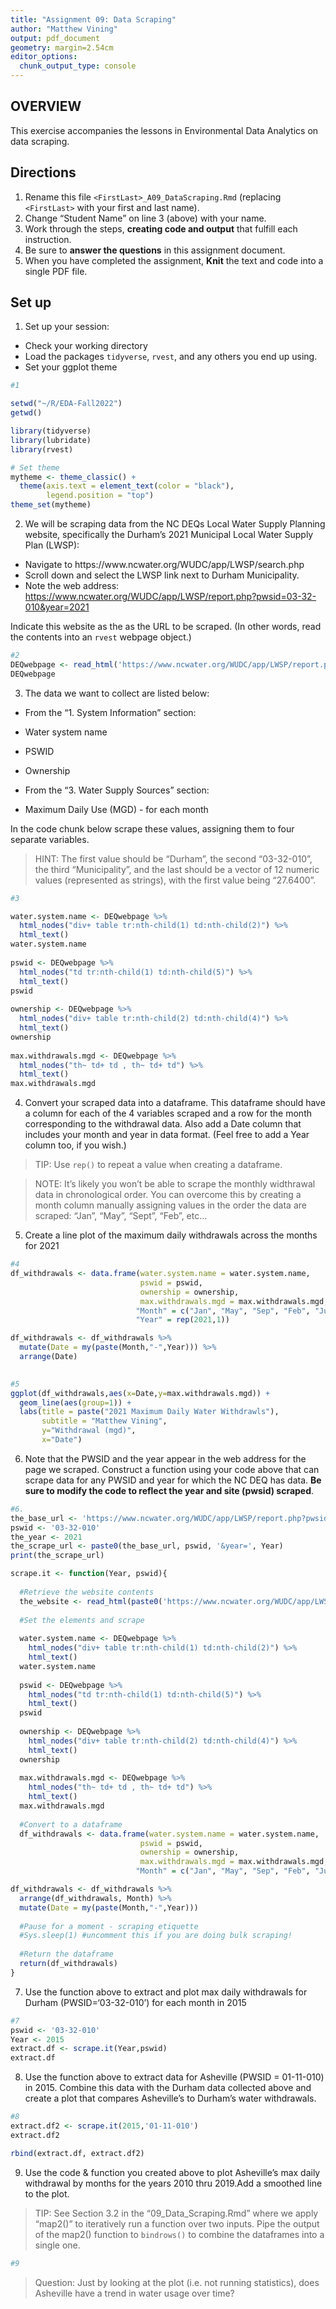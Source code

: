 ```yaml
---
title: "Assignment 09: Data Scraping"
author: "Matthew Vining"
output: pdf_document
geometry: margin=2.54cm
editor_options: 
  chunk_output_type: console
---
```


## OVERVIEW

This exercise accompanies the lessons in Environmental Data Analytics on data scraping. 

## Directions
1. Rename this file `<FirstLast>_A09_DataScraping.Rmd` (replacing `<FirstLast>` with your first and last name).
2. Change "Student Name" on line 3 (above) with your name.
3. Work through the steps, **creating code and output** that fulfill each instruction.
4. Be sure to **answer the questions** in this assignment document.
5. When you have completed the assignment, **Knit** the text and code into a single PDF file.


## Set up 
1. Set up your session:

* Check your working directory
* Load the packages `tidyverse`, `rvest`, and any others you end up using.
* Set your ggplot theme

```r
#1

setwd("~/R/EDA-Fall2022")
getwd()

library(tidyverse)
library(lubridate)
library(rvest)

# Set theme
mytheme <- theme_classic() +
  theme(axis.text = element_text(color = "black"), 
        legend.position = "top")
theme_set(mytheme)

```

2. We will be scraping data from the NC DEQs Local Water Supply Planning website, specifically the Durham's 2021 Municipal Local Water Supply Plan (LWSP): 
 * Navigate to https://www.ncwater.org/WUDC/app/LWSP/search.php
 * Scroll down and select the LWSP link next to Durham Municipality. 
 * Note the web address: <https://www.ncwater.org/WUDC/app/LWSP/report.php?pwsid=03-32-010&year=2021>
 
Indicate this website as the as the URL to be scraped. (In other words, read the contents into an `rvest` webpage object.)

```r
#2
DEQwebpage <- read_html('https://www.ncwater.org/WUDC/app/LWSP/report.php?pwsid=03-32-010&year=2021')
DEQwebpage

```

3. The data we want to collect are listed below:

* From the "1. System Information" section:
 * Water system name
 * PSWID
 * Ownership
 
* From the "3. Water Supply Sources" section:
 * Maximum Daily Use (MGD) - for each month

In the code chunk below scrape these values, assigning them to four separate variables.

>HINT: The first value should be "Durham", the second "03-32-010", the third "Municipality", and the last should be a vector of 12 numeric values (represented as strings), with the first value being "27.6400".

```r
#3

water.system.name <- DEQwebpage %>% 
  html_nodes("div+ table tr:nth-child(1) td:nth-child(2)") %>% 
  html_text()
water.system.name
  
pswid <- DEQwebpage %>%
  html_nodes("td tr:nth-child(1) td:nth-child(5)") %>%
  html_text()
pswid
  
ownership <- DEQwebpage %>%
  html_nodes("div+ table tr:nth-child(2) td:nth-child(4)") %>%
  html_text()
ownership
  
max.withdrawals.mgd <- DEQwebpage %>%
  html_nodes("th~ td+ td , th~ td+ td") %>%
  html_text()
max.withdrawals.mgd

```


4. Convert your scraped data into a dataframe. This dataframe should have a column for each of the 4 variables scraped and a row for the month corresponding to the withdrawal data. Also add a Date column that includes your month and year in data format. (Feel free to add a Year column too, if you wish.)

>TIP: Use `rep()` to repeat a value when creating a dataframe.

>NOTE: It's likely you won't be able to scrape the monthly widthrawal data in chronological order. You can overcome this by creating a month column manually assigning values in the order the data are scraped: "Jan", "May", "Sept", "Feb", etc...

5. Create a line plot of the maximum daily withdrawals across the months for 2021

```r
#4
df_withdrawals <- data.frame(water.system.name = water.system.name,
                             pswid = pswid,
                             ownership = ownership,
                             max.withdrawals.mgd = max.withdrawals.mgd,
                            "Month" = c("Jan", "May", "Sep", "Feb", "Jun", "Oct", "Mar", "Jul", "Nov", "Apr", "Aug", "Dec"),
                            "Year" = rep(2021,1))

df_withdrawals <- df_withdrawals %>% 
  mutate(Date = my(paste(Month,"-",Year))) %>%
  arrange(Date) 
  

#5
ggplot(df_withdrawals,aes(x=Date,y=max.withdrawals.mgd)) + 
  geom_line(aes(group=1)) +
  labs(title = paste("2021 Maximum Daily Water Withdrawls"),
       subtitle = "Matthew Vining",
       y="Withdrawal (mgd)",
       x="Date")


```

6. Note that the PWSID and the year appear in the web address for the page we scraped. Construct a function using your code above that can scrape data for any PWSID and year for which the NC DEQ has data. **Be sure to modify the code to reflect the year and site (pwsid) scraped**.

```r
#6.
the_base_url <- 'https://www.ncwater.org/WUDC/app/LWSP/report.php?pwsid='
pswid <- '03-32-010'
the_year <- 2021
the_scrape_url <- paste0(the_base_url, pswid, '&year=', Year)
print(the_scrape_url)

scrape.it <- function(Year, pswid){
  
  #Retrieve the website contents 
  the_website <- read_html(paste0('https://www.ncwater.org/WUDC/app/LWSP/report.php?pwsid=', pswid, '&year=', Year))
  
  #Set the elements and scrape
  
  water.system.name <- DEQwebpage %>% 
    html_nodes("div+ table tr:nth-child(1) td:nth-child(2)") %>% 
    html_text()
  water.system.name
    
  pswid <- DEQwebpage %>%
    html_nodes("td tr:nth-child(1) td:nth-child(5)") %>%
    html_text()
  pswid
    
  ownership <- DEQwebpage %>%
    html_nodes("div+ table tr:nth-child(2) td:nth-child(4)") %>%
    html_text()
  ownership
    
  max.withdrawals.mgd <- DEQwebpage %>%
    html_nodes("th~ td+ td , th~ td+ td") %>%
    html_text()
  max.withdrawals.mgd
  
  #Convert to a dataframe
  df_withdrawals <- data.frame(water.system.name = water.system.name,
                             pswid = pswid,
                             ownership = ownership,
                             max.withdrawals.mgd = max.withdrawals.mgd,
                            "Month" = c("Jan", "May", "Sep", "Feb", "Jun", "Oct", "Mar", "Jul", "Nov", "Apr", "Aug", "Dec"))

df_withdrawals <- df_withdrawals %>% 
  arrange(df_withdrawals, Month) %>%
  mutate(Date = my(paste(Month,"-",Year)))
  
  #Pause for a moment - scraping etiquette
  #Sys.sleep(1) #uncomment this if you are doing bulk scraping!
  
  #Return the dataframe
  return(df_withdrawals)
}


```

7. Use the function above to extract and plot max daily withdrawals for Durham (PWSID='03-32-010') for each month in 2015

```r
#7
pswid <- '03-32-010'
Year <- 2015
extract.df <- scrape.it(Year,pswid)
extract.df

```

8. Use the function above to extract data for Asheville (PWSID = 01-11-010) in 2015. Combine this data with the Durham data collected above and create a plot that compares Asheville's to Durham's water withdrawals.

```r
#8
extract.df2 <- scrape.it(2015,'01-11-010')
extract.df2

rbind(extract.df, extract.df2)

```


9. Use the code & function you created above to plot Asheville's max daily withdrawal by months for the years 2010 thru 2019.Add a smoothed line to the plot.

>TIP: See Section 3.2 in the "09_Data_Scraping.Rmd" where we apply "map2()" to iteratively run a function over two inputs. Pipe the output of the map2() function to `bindrows()` to combine the dataframes into a single one. 

```r
#9


```

>Question: Just by looking at the plot (i.e. not running statistics), does Asheville have a trend in water usage over time?